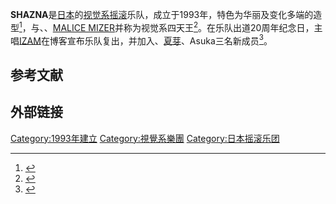 {{infobox band
|name=SHAZNA
|类型=乐团
|国籍={{JPN}}
|音乐类型=[[新浪潮|新浪潮]]、[[流行摇滚|流行摇滚]]、[[另类摇滚|另类摇滚]]
|活跃年代=1993－2000、2006－2009、2017－
|出道日期=1997年8月27日<ref name="natalie">{{cite news|url=https://natalie.mu/music/news/246317|title=SHAZNAが再結成、「Melty Love」から20年でIZAMが思い語る|work=音楽ナタリー|date=2017-08-27|accessdate=2021-02-21|archive-date=2020-10-27|archive-url=https://web.archive.org/web/20201027075012/https://natalie.mu/music/news/246317|dead-url=no}}</ref>
|出道作品={{link-ja|Melty Love}}
|唱片公司=[[BMG_JAPAN|RCA Ariola Japan]]（1997年8月－1998年7月）<br>[[东芝EMI|东芝EMI]]（1998年8月－2000年7月）<br>Rock Chipper Records
|经纪公司={{link-ja|Ace Crew Entertainment|エースクルー・エンタテインメント}}
|现任成员=[[IZAM|IZAM]]（Vo）<br>A・O・I（G）<br>NIY（B）<br>{{link-ja|Raychell}}（2nd Vo）<br>[[夏芽|夏芽]]（Dr）<br>Asuka（Sax）
|过往成员=桂‐KATSURA‐（Dr）
|网站={{url|shazna20.com}}
}}
'''SHAZNA'''是[[日本|日本]]的[[视觉系|视觉系]][[摇滚|摇滚]]乐队，成立于1993年，特色为华丽及变化多端的造型<ref>{{cite web|url=http://music.yule.sohu.com/20081105/n260444610.shtml|title=日本视觉系组合SHAZNA明年解散 歌迷落泪|work=搜狐音乐|date=2008-11-05}}</ref>，与{{link-en|La'cryma Christi}}、{{link-en|FANATIC◇CRISIS}}、[[MALICE_MIZER|MALICE MIZER]]并称为视觉系四天王<ref>{{cite book|script-title=ja:すべての道はV系へ通ず。|author= 市川哲史|author2=藤谷千明|publisher=Shinko Music |date=2018-08-26 |isbn=978-4-401-64639-5 }}</ref>。在乐队出道20周年纪念日，主唱[[IZAM|IZAM]]在博客宣布乐队复出，并加入{{link-ja|Raychell}}、[[夏芽|夏芽]]、Asuka三名新成员<ref>{{cite news|url=https://www.sankei.com/smp/entertainments/news/170827/ent1708270005-s1.html|title=「Ｍｅｌｔｙ　Ｌｏｖｅ」から２０年　ＳＨＡＺＮＡ再結成　６人組に|work=产经新闻|date=2017-08-27|accessdate=2021-02-21|archive-date=2017-08-27|archive-url=https://web.archive.org/web/20170827092044/http://www.sankei.com/smp/entertainments/news/170827/ent1708270005-s1.html|dead-url=no}}</ref>{{r|natalie}}。

==参考文献==
{{reflist}}

==外部链接==
{{twitter|shazna_official}}

{{BEST HIT歌谣祭最优秀新人奖}}
{{日本有线大奖最优秀新人奖}}

{{摇滚乐队小作品}}

[[Category:1993年建立|Category:1993年建立]]
[[Category:視覺系樂團|Category:視覺系樂團]]
[[Category:日本摇滚乐团|Category:日本摇滚乐团]]